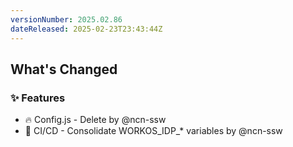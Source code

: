 ```yaml
---
versionNumber: 2025.02.86
dateReleased: 2025-02-23T23:43:44Z
---
```




## What's Changed
### ✨ Features
* 🔥 Config.js - Delete by @ncn-ssw
* 🧱 CI/CD - Consolidate WORKOS_IDP_* variables by @ncn-ssw




